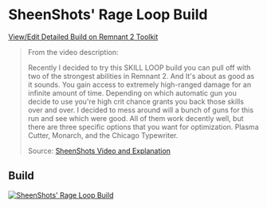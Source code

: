 
# SheenShots' Rage Loop Build

[View/Edit Detailed Build on Remnant 2 Toolkit](https://www.remnant2toolkit.com/builder?name=SheenShots%27%20Rage%20Loop%20Build&helm=bd4pam&torso=trz2cm&gloves=80xuqr&legs=pof5ii&relic=thgp2z&relicfragment=dp184t,w5jmys,wlnbc1&weapon=76622z,5gl3la,d06hjq&mod=lxt1j0,38rncx,dxnd9s&mutator=cvbjvd,m87yf6,s2z9cc&amulet=0aaso1&ring=ez01nk,ukufrn,0k8d0g,l8a2e1&archtype=wm2xsy,d2qga5&skill=wyw9r4,xpqq62&concoction=byi9a5&trait=sd2hry;10,3aqiq5;10,pkmmg6;10,m6i4dl;10,3ochlm;10,o6mx2t;10,wgzz0q;10,p4b2v6;10,qcvmt0;10,ay1dkh;10,8baa52;5,7z3ejv;5)

> From the video description:
>
> Recently I decided to try this SKILL LOOP build you can pull off with two of the strongest abilities in Remnant 2. And It's about as good as it sounds. You gain access to extremely high-ranged damage for an infinite amount of time. Depending on which automatic gun you decide to use you're high crit chance grants you back those skills over and over. I decided to mess around will a bunch of guns for this run and see which were good. All of them work decently well, but there are three specific options that you want for optimization. Plasma Cutter, Monarch, and the Chicago Typewriter.
>
> Source: [SheenShots Video and Explanation](https://www.youtube.com/watch?v=DPDDsU15enc)

## Build

[![SheenShots' Rage Loop Build](https://d2sqltdcj8czo5.cloudfront.net/featured-builds/sheenshots_rage_loop.png)](https://www.remnant2toolkit.com/builder?name=SheenShots%27%20Rage%20Loop%20Build&helm=bd4pam&torso=trz2cm&gloves=80xuqr&legs=pof5ii&relic=thgp2z&relicfragment=dp184t,w5jmys,wlnbc1&weapon=76622z,5gl3la,d06hjq&mod=lxt1j0,38rncx,dxnd9s&mutator=cvbjvd,m87yf6,s2z9cc&amulet=0aaso1&ring=ez01nk,ukufrn,0k8d0g,l8a2e1&archtype=wm2xsy,d2qga5&skill=wyw9r4,xpqq62&concoction=byi9a5&trait=sd2hry;10,3aqiq5;10,pkmmg6;10,m6i4dl;10,3ochlm;10,o6mx2t;10,wgzz0q;10,p4b2v6;10,qcvmt0;10,ay1dkh;10,8baa52;5,7z3ejv;5)
